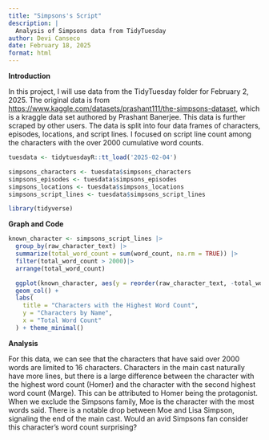 ```yaml
---
title: "Simpsons's Script"
description: |
  Analysis of Simpsons data from TidyTuesday
author: Devi Canseco
date: February 18, 2025
format: html
---
```


**Introduction**

In this project, I will use data from the TidyTuesday folder for February 2, 2025. The original data is from <https://www.kaggle.com/datasets/prashant111/the-simpsons-dataset>, which is a kraggle data set authored by Prashant Banerjee. This data is further scraped by other users. The data is split into four data frames of characters, episodes, locations, and script lines. I focused on script line count among the characters with the over 2000 cumulative word counts.

```r

tuesdata <- tidytuesdayR::tt_load('2025-02-04')

simpsons_characters <- tuesdata$simpsons_characters
simpsons_episodes <- tuesdata$simpsons_episodes
simpsons_locations <- tuesdata$simpsons_locations
simpsons_script_lines <- tuesdata$simpsons_script_lines

library(tidyverse)
```

**Graph and Code**

```r
known_character <- simpsons_script_lines |>
  group_by(raw_character_text) |>
  summarize(total_word_count = sum(word_count, na.rm = TRUE)) |>
  filter(total_word_count > 2000)|>
  arrange(total_word_count)

```

```r
  ggplot(known_character, aes(y = reorder(raw_character_text, -total_word_count), x = total_word_count)) +
  geom_col() +
  labs(
    title = "Characters with the Highest Word Count",
    y = "Characters by Name",
    x = "Total Word Count"
  ) + theme_minimal()

```

**Analysis**

For this data, we can see that the characters that have said over 2000 words are limited to 16 characters. Characters in the main cast naturally have more lines, but there is a large difference between the character with the highest word count (Homer) and the character with the second highest word count (Marge). This can be attributed to Homer being the protagonist. When we exclude the Simpsons family, Moe is the character with the most words said. There is a notable drop between Moe and Lisa Simpson, signaling the end of the main cast. Would an avid Simpsons fan consider this character's word count surprising?
